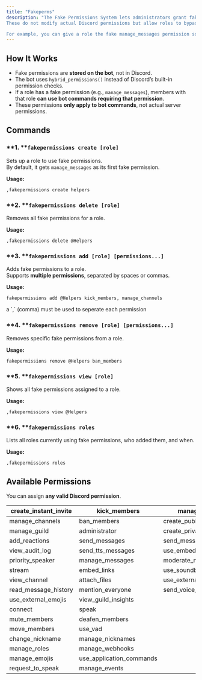 ```yaml
---
title: "Fakeperms"
description: "The Fake Permissions System lets administrators grant fake Discord permissions to roles.
These do not modify actual Discord permissions but allow roles to bypass permission checks inside the bot.

For example, you can give a role the fake manage_messages permission so users with that role can use commands that normally require Manage Messages — without giving them that permission in Discord."
---
```


## **How It Works**

- Fake permissions are **stored on the bot**, not in Discord.
- The bot uses `hybrid_permissions()` instead of Discord’s built-in permission checks.
- If a role has a fake permission (e.g., `manage_messages`), members with that role **can use bot commands requiring that permission**.
- These permissions **only apply to bot commands**, not actual server permissions.

## **Commands**

### **1. **`fakepermissions create [role]`

Sets up a role to use fake permissions.\
By default, it gets `manage_messages` as its first fake permission.

**Usage:**

```
,fakepermissions create helpers
```

### **2. **`fakepermissions delete [role]`

Removes all fake permissions for a role.

**Usage:**

```
,fakepermissions delete @Helpers
```

### **3. **`fakepermissions add [role] [permissions...]`

Adds fake permissions to a role.\
Supports **multiple permissions**, separated by spaces or commas.

**Usage:**

```
fakepermissions add @Helpers kick_members, manage_channels
```

<Warning>
  a `,` (comma) must be used to seperate each permission
</Warning>

### **4. **`fakepermissions remove [role] [permissions...]`

Removes specific fake permissions from a role.

**Usage:**

```
fakepermissions remove @Helpers ban_members
```

### **5. **`fakepermissions view [role]`

Shows all fake permissions assigned to a role.

**Usage:**

```
,fakepermissions view @Helpers
```

### **6. **`fakepermissions roles`

Lists all roles currently using fake permissions, who added them, and when.

**Usage:**

```
,fakepermissions roles
```

## **Available Permissions**

You can assign **any valid Discord permission**.

| create_instant_invite | kick_members             | manage_threads           |
| --------------------- | ------------------------ | ------------------------ |
| manage_channels       | ban_members              | create_public_threads    |
| manage_guild          | administrator            | create_private_threads   |
| add_reactions         | send_messages            | send_messages_in_threads |
| view_audit_log        | send_tts_messages        | use_embedded_activities  |
| priority_speaker      | manage_messages          | moderate_members         |
| stream                | embed_links              | use_soundboard           |
| view_channel          | attach_files             | use_external_sounds      |
| read_message_history  | mention_everyone         | send_voice_messages      |
| use_external_emojis   | view_guild_insights      |                          |
| connect               | speak                    |                          |
| mute_members          | deafen_members           |                          |
| move_members          | use_vad                  |                          |
| change_nickname       | manage_nicknames         |                          |
| manage_roles          | manage_webhooks          |                          |
| manage_emojis         | use_application_commands |                          |
| request_to_speak      | manage_events            |                          |